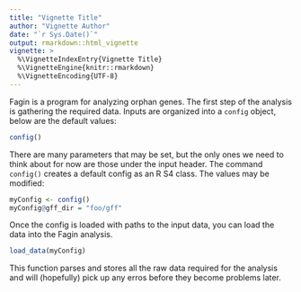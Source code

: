 ```yaml
---
title: "Vignette Title"
author: "Vignette Author"
date: "`r Sys.Date()`"
output: rmarkdown::html_vignette
vignette: >
  %\VignetteIndexEntry{Vignette Title}
  %\VignetteEngine{knitr::rmarkdown}
  %\VignetteEncoding{UTF-8}
---
```


Fagin is a program for analyzing orphan genes. The first step of the analysis
is gathering the required data. Inputs are organized into a `config` object, below are the default values:

```r
config()
```

There are many parameters that may be set, but the only ones we need to think
about for now are those under the input header. The command `config()` creates a default config as an R S4 class. The values may be modified:

```r
myConfig <- config()
myConfig@gff_dir = "foo/gff"
```

Once the config is loaded with paths to the input data, you can load the data
into the Fagin analysis.

```r
load_data(myConfig)
```

This function parses and stores all the raw data required for the analysis and
will (hopefully) pick up any erros before they become problems later.
